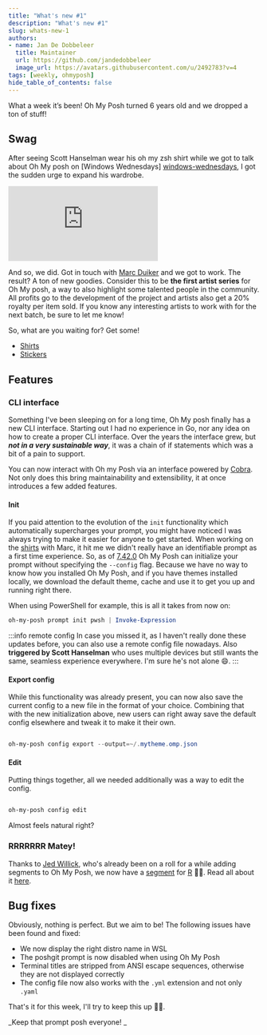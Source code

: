 ```yaml
---
title: "What's new #1"
description: "What's new #1"
slug: whats-new-1
authors:
- name: Jan De Dobbeleer
  title: Maintainer
  url: https://github.com/jandedobbeleer
  image_url: https://avatars.githubusercontent.com/u/2492783?v=4
tags: [weekly, ohmyposh]
hide_table_of_contents: false
---
```


What a week it’s been! Oh My Posh turned 6 years old and we dropped a ton of stuff!

<!--truncate-->
## Swag

After seeing Scott Hanselman wear his oh my zsh shirt while we got to talk about
Oh My posh on [Windows Wednesdays] [windows-wednesdays], I got the sudden urge to expand his wardrobe.

<iframe class="youtube" src="https://www.youtube.com/embed/uO_F5W2LbSk" frameborder="0" allowfullscreen></iframe>

And so, we did. Got in touch with [Marc Duiker][marc] and we got to work. The result? A ton of new goodies.
Consider this to be **the first artist series** for Oh My posh, a way to also highlight some talented
people in the community. All profits go to the development of the project and artists also get a 20% royalty
per item sold. If you know any interesting artists to work with for the next batch, be sure to let me know!

So, what are you waiting for? Get some!

- [Shirts][shirts]
- [Stickers][stickers]

## Features

### CLI interface

Something I've been sleeping on for a long time, Oh My posh finally has a new CLI interface.
Starting out I had no experience in Go, nor any idea on how to create a proper CLI interface.
Over the years the interface grew, but **_not in a very sustainable way_**, it was a chain of if statements
which was a bit of a pain to support.

You can now interact with Oh my Posh via an interface powered by [Cobra][cobra]. Not only does this
bring maintainability and extensibility, it at once introduces a few added features.

#### Init

If you paid attention to the evolution of the `init` functionality which automatically supercharges
your prompt, you might have noticed I was always trying to make it easier for anyone to get started. When working on the
[shirts][shirts] with Marc, it hit me we didn't really have an identifiable prompt as a first time
experience. So, as of [7.42.0][7.42.0] Oh My Posh can initialize your prompt without specifying the
`--config` flag. Because we have no way to know how you installed Oh My Posh, and if you have themes
installed locally, we download the default theme, cache and use it to get you up and running right there.

When using PowerShell for example, this is all it takes from now on:

```powershell
oh-my-posh prompt init pwsh | Invoke-Expression
```

:::info remote config
In case you missed it, as I haven't really done these updates before, you can also use
a remote config file nowadays. Also **triggered by Scott Hanselman** who uses multiple devices
but still wants the same, seamless experience everywhere. I'm sure he's not alone 😄.
:::

#### Export config

While this functionality was already present, you can now also save the current config to a new
file in the format of your choice. Combining that with the new initialization above, new users can
right away save the default config elsewhere and tweak it to make it their own.

```powershell

oh-my-posh config export --output=~/.mytheme.omp.json

```

#### Edit

Putting things together, all we needed additionally was a way to edit the config.

```powershell

oh-my-posh config edit

```

Almost feels natural right?

### RRRRRRR Matey!

Thanks to [Jed Willick][jed], who's already been on a roll for a while adding segments to Oh My Posh,
we now have a [segment][r-segment] for [R][r] 🏴‍☠️. Read all about it [here][r-segment].

## Bug fixes

Obviously, nothing is perfect. But we aim to be! The following issues have been found and fixed:

- We now display the right distro name in WSL
- The poshgit prompt is now disabled when using Oh My Posh
- Terminal titles are stripped from ANSI escape sequences, otherwise they are not displayed correctly
- The config file now also works with the `.yml` extension and not only `.yaml`

That's it for this week, I'll try to keep this up 🤞🏻.

_Keep that prompt posh everyone! _

[windows-wednesdays]: https://devblogs.microsoft.com/commandline/windows-wednesday/
[marc]: https://twitter.com/marcduiker
[shirts]: https://swag.ohmyposh.dev
[stickers]: https://pimpyourowndevice.com/community/
[cobra]: https://github.com/spf13/cobra
[7.42.0]: https://github.com/JanDeDobbeleer/oh-my-posh/releases/tag/v7.42.0
[jed]: https://github.com/jedwillick
[r-segment]: https://ohmyposh.dev/docs/r
[r]: https://www.r-project.org/about.html
